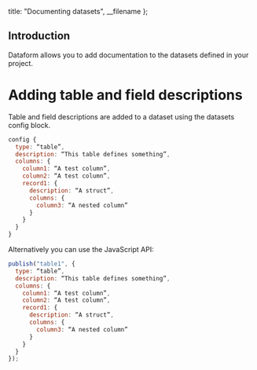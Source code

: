 
  title: "Documenting datasets",
  __filename
};


## Introduction

Dataform allows you to add documentation to the datasets defined in your project.

# Adding table and field descriptions

Table and field descriptions are added to a dataset using the datasets config block.

```js
config {
  type: “table”,
  description: “This table defines something”,
  columns: {
    column1: “A test column”,
    column2: “A test column”,
    record1: {
      description: “A struct”,
      columns: {
        column3: “A nested column”
      }
    }
  }
}

```

Alternatively you can use the JavaScript API:

```js
publish("table1", {
  type: “table”,
  description: “This table defines something”,
  columns: {
    column1: “A test column”,
    column2: “A test column”,
    record1: {
      description: “A struct”,
      columns: {
        column3: “A nested column”
      }
    }
  }
});
```
